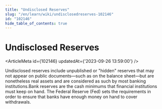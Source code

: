 ```yaml
---
title: "Undisclosed Reserves"
slug: "/en/learn/wiki/undisclosedreserves-102146"
id: "102146"
hide_table_of_contents: true
---
```



# Undisclosed Reserves

<ArticleMeta id={102146} updatedAt={'2023-09-26 13:59:00'} />
<div className='border-solid border-b border-t-0 my-4 border-[var(--ifm-color-gray-300)]' />

Undisclosed reserves include unpublished or "hidden" reserves that may not appear on public documents—such as on the balance sheet—but are nonetheless real assets and are considered as such by most banking institutions.Bank reserves are the cash minimums that financial institutions must keep on hand. The Federal Reserve (Fed) sets the requirements in order to ensure that banks have enough money on hand to cover withdrawals.
